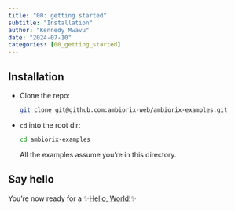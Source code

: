 ```yaml
---
title: "00: getting started"
subtitle: "Installation"
author: "Kennedy Mwavu"
date: "2024-07-10"
categories: [00_getting_started]
---
```


## Installation

- Clone the repo:

  ```bash
  git clone git@github.com:ambiorix-web/ambiorix-examples.git
  ```

- `cd` into the root dir:

  ```bash
  cd ambiorix-examples
  ```

  All the examples assume you're in this directory.

## Say hello

You're now ready for a ✨[Hello, World!](../01_hello_world/index.qmd)✨

